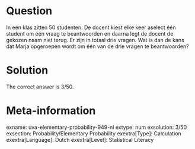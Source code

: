 Question
========

In een klas zitten 50 studenten. De docent kiest elke keer aselect één student om één vraag te beantwoorden en daarna legt de docent de gekozen naam niet terug. Er zijn in totaal drie vragen. Wat is dan de kans dat Marja opgeroepen wordt om één van de drie vragen te beantwoorden?

Solution
========

The correct answer is 3/50.

Meta-information
================
exname: uva-elementary-probability-949-nl 
extype: num 
exsolution: 3/50 
exsection: Probability/Elementary Probability 
exextra[Type]: Calculation 
exextra[Language]: Dutch 
exextra[Level]: Statistical Literacy 
